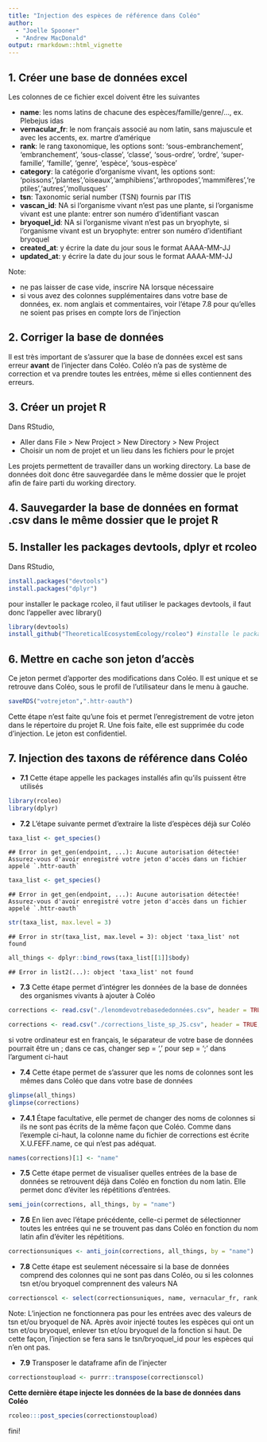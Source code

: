 ```yaml
---
title: "Injection des espèces de référence dans Coléo"
author:
  - "Joelle Spooner"
  - "Andrew MacDonald"
output: rmarkdown::html_vignette
---
```



## 1. Créer une base de données excel
Les colonnes de ce fichier excel doivent être les suivantes

* **name**: les noms latins de chacune des espèces/famille/genre/..., ex. Plebejus idas
* **vernacular_fr**: le nom français associé au nom latin, sans majuscule et avec les accents, ex. martre d'amérique
* **rank**: le rang taxonomique, les options sont: 'sous-embranchement', 'embranchement', 'sous-classe', 'classe', 'sous-ordre', 'ordre', 'super-famille', 'famille', 'genre', 'espèce', 'sous-espèce'
* **category**: la catégorie d'organisme vivant, les options sont: 'poissons','plantes','oiseaux','amphibiens','arthropodes','mammifères','reptiles','autres','mollusques'
* **tsn**: Taxonomic serial number (TSN) fournis par ITIS
* **vascan_id**: NA si l'organisme vivant n'est pas une plante, si l'organisme vivant est une plante: entrer son numéro d'identifiant vascan
* **bryoquel_id**: NA si l'organisme vivant n'est pas un bryophyte, si l'organisme vivant est un bryophyte: entrer son numéro d'identifiant bryoquel
* **created_at**: y écrire la date du jour sous le format AAAA-MM-JJ
* **updated_at**: y écrire la date du jour sous le format AAAA-MM-JJ

Note:

* ne pas laisser de case vide, inscrire NA lorsque nécessaire
* si vous avez des colonnes supplémentaires dans votre base de données, ex. nom anglais et commentaires, voir l'étape 7.8 pour qu'elles ne soient pas prises en compte lors de l'injection

## 2. Corriger la base de données
Il est très important de s'assurer que la base de données excel est sans erreur **avant** de l'injecter dans Coléo. Coléo n'a pas de système de correction et va prendre toutes les entrées, même si elles contiennent des erreurs.


## 3. Créer un projet R
Dans RStudio,

* Aller dans File > New Project > New Directory > New Project
* Choisir un nom de projet et un lieu dans les fichiers pour le projet

Les projets permettent de travailler dans un working directory. La base de données doit donc être sauvegardée dans le même dossier que le projet afin de faire parti du working directory.

## 4. Sauvegarder la base de données en format .csv dans le même dossier que le projet R

## 5. Installer les packages devtools, dplyr et rcoleo
Dans RStudio,


```r
install.packages("devtools")
install.packages("dplyr")
```
pour installer le package rcoleo, il faut utiliser le packages devtools, il faut donc l'appeller avec library()


```r
library(devtools)
install_github("TheoreticalEcosystemEcology/rcoleo") #installe le package rcoleo à partir de github
```
## 6. Mettre en cache son jeton d'accès
Ce jeton permet d'apporter des modifications dans Coléo. Il est unique et se retrouve dans Coléo, sous le profil de l'utilisateur dans le menu à gauche.

```r
saveRDS("votrejeton",".httr-oauth")
```
Cette étape n'est faite qu'une fois et permet l'enregistrement de votre jeton dans le répertoire du projet R. Une fois faite, elle est supprimée du code d'injection. Le jeton est confidentiel.

## 7. Injection des taxons de référence dans Coléo

* **7.1** Cette étape appelle les packages installés afin qu'ils puissent être utilisés

```r
library(rcoleo)
library(dplyr)
```
* **7.2** L'étape suivante permet d'extraire la liste d'espèces déjà sur Coléo

```r
taxa_list <- get_species()
```

```
## Error in get_gen(endpoint, ...): Aucune autorisation détectée! Assurez-vous d'avoir enregistré votre jeton d'accès dans un fichier appelé `.httr-oauth`
```

```r
taxa_list <- get_species()
```

```
## Error in get_gen(endpoint, ...): Aucune autorisation détectée! Assurez-vous d'avoir enregistré votre jeton d'accès dans un fichier appelé `.httr-oauth`
```

```r
str(taxa_list, max.level = 3)
```

```
## Error in str(taxa_list, max.level = 3): object 'taxa_list' not found
```

```r
all_things <- dplyr::bind_rows(taxa_list[[1]]$body)
```

```
## Error in list2(...): object 'taxa_list' not found
```
* **7.3** Cette étape permet d'intégrer les données de la base de données des organismes vivants à ajouter à Coléo

```r
corrections <- read.csv("./lenomdevotrebasededonnées.csv", header = TRUE, sep = ',', stringsAsFactors = FALSE, encoding = "UTF-8") #l'encoding UTF-8 permet de garder les accents
```

```r
corrections <- read.csv("./corrections_liste_sp_JS.csv", header = TRUE, sep = ',', stringsAsFactors = FALSE, encoding = "UTF-8")
```
si votre ordinateur est en français, le séparateur de votre base de données pourrait être un ; dans ce cas, changer sep = ',' pour sep = ';' dans l'argument ci-haut



* **7.4** Cette étape permet de s'assurer que les noms de colonnes sont les mêmes dans Coléo que dans votre base de données

```r
glimpse(all_things)
glimpse(corrections)
```
* **7.4.1** Étape facultative, elle permet de changer des noms de colonnes si ils ne sont pas écrits de la même façon que Coléo. Comme dans l'exemple ci-haut, la colonne name du fichier de corrections est écrite X.U.FEFF.name, ce qui n'est pas adéquat.

```r
names(corrections)[1] <- "name"
```
* **7.5** Cette étape permet de visualiser quelles entrées de la base de données se retrouvent déjà dans Coléo en fonction du nom latin. Elle permet donc d'éviter les répétitions d'entrées.

```r
semi_join(corrections, all_things, by = "name")
```
* **7.6** En lien avec l'étape précédente, celle-ci permet de sélectionner toutes les entrées qui ne se trouvent pas dans Coléo en fonction du nom latin afin d'éviter les répétitions.

```r
correctionsuniques <- anti_join(corrections, all_things, by = "name")
```

* **7.8** Cette étape est seulement nécessaire si la base de données comprend des colonnes qui ne sont pas dans Coléo, ou si les colonnes tsn et/ou bryoquel comprennent des valeurs NA

```r
correctionscol <- select(correctionsuniques, name, vernacular_fr, rank, category, tsn, vascan_id, bryoquel_id, created_at, updated_at)
```

Note: L'injection ne fonctionnera pas pour les entrées avec des valeurs de tsn et/ou bryoquel de NA. Après avoir injecté toutes les espèces qui ont un tsn et/ou bryoquel, enlever tsn et/ou bryoquel de la fonction si haut. De cette façon, l'injection se fera sans le tsn/bryoquel_id pour les espèces qui n'en ont pas.

* **7.9** Transposer le dataframe afin de l'injecter

```r
correctionstoupload <- purrr::transpose(correctionscol)
```

**Cette dernière étape injecte les données de la base de données dans Coléo**

```r
rcoleo:::post_species(correctionstoupload)
```

fini!

